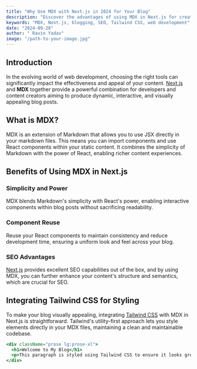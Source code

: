 ```yaml
---
title: "Why Use MDX with Next.js in 2024 for Your Blog"
description: "Discover the advantages of using MDX in Next.js for creating clean, beautiful, and SEO-optimized blog posts."
keywords: "MDX, Next.js, blogging, SEO, Tailwind CSS, web development"
date: "2024-09-28"
author: " Ravin Yadav"
image: "/path-to-your-image.jpg"
---
```




## Introduction

In the evolving world of web development, choosing the right tools can significantly impact the effectiveness and appeal of your content. [Next.js](https://nextjs.org/) and **MDX** together provide a powerful combination for developers and content creators aiming to produce dynamic, interactive, and visually appealing blog posts.

## What is MDX?

MDX is an extension of Markdown that allows you to use JSX directly in your markdown files. This means you can import components and use React components within your static content. It combines the simplicity of Markdown with the power of React, enabling richer content experiences.

## Benefits of Using MDX in Next.js

### Simplicity and Power

MDX blends Markdown's simplicity with React's power, enabling interactive components within blog posts without sacrificing readability.

### Component Reuse

Reuse your React components to maintain consistency and reduce development time, ensuring a uniform look and feel across your blog.

### SEO Advantages

[Next.js](https://nextjs.org/) provides excellent SEO capabilities out of the box, and by using MDX, you can further enhance your content's structure and semantics, which are crucial for SEO.

## Integrating Tailwind CSS for Styling

To make your blog visually appealing, integrating [Tailwind CSS](https://tailwindcss.com/) with MDX in Next.js is straightforward. Tailwind's utility-first approach lets you style elements directly in your MDX files, maintaining a clean and maintainable codebase.

```jsx
<div className="prose lg:prose-xl">
  <h1>Welcome to My Blog</h1>
  <p>This paragraph is styled using Tailwind CSS to ensure it looks great while being easy to read.</p>
</div>
